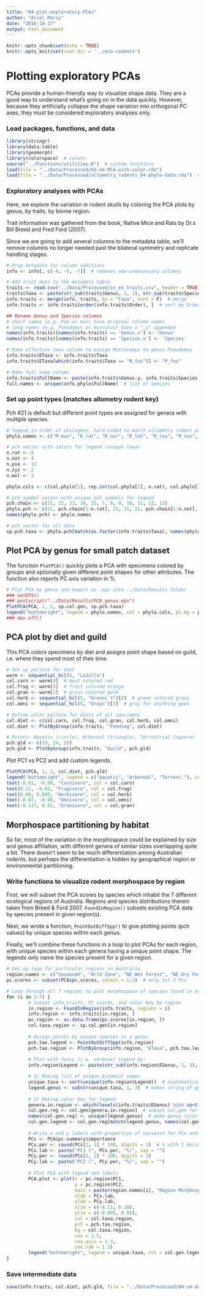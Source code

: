 ```yaml
---
title: "04-plot-exploratory-PCAs"
author: "Ariel Marcy"
date: "2018-10-17"
output: html_document
---
```


```r
knitr::opts_chunk$set(echo = TRUE)
knitr::opts_knit$set(root.dir = '../eco-rodents')
```

# Plotting exploratory PCAs
PCAs provide a human-friendly way to visualize shape data. They are a good way to understand what's going on in the data quickly. However, because they artificially collapse the shape variation into orthogonal PC axes, they must be considered exploratory analyses only.

### Load packages, functions, and data
```r
library(stringr)
library(data.table)
library(geomorph)
library(colorspace)  # colors
source("../Functions/utilities.R")  # custom functions
load(file = "../Data/Processed/03-sm-PCA-with-color.rda")
load(file = "../Data/Processed/allometry_rodents_04-phylo-data.rda")  # brings in phylogenetic information to organize legends
```

### Exploratory analyses with PCAs
Here, we explore the variation in rodent skulls by coloring the PCA plots by genus, by traits, by biome region.

Trait information was gathered from the book, Native Mice and Rats by Dr.s Bill Breed and Fred Ford (2007). 

Since we are going to add several columns to the metadata table, we'll remove columns no longer needed past the bilateral symmetry and replicate handling stages. 

```r
# Prep metadata for column additions
info <- info[, c(-4, -5, -7)]  # removes now-unnecessary columns

# Add trait data to the metadata table
traits <- read.csv("../Data/Processed/in_ex_traits.csv", header = TRUE)
traits$Taxa <- paste(str_sub(traits$Genus, 1, 1), str_sub(traits$Species, 1, 3), sep = "_")  # make matching Taxa column
info.traits <- merge(info, traits, by = "Taxa", sort = F)  # merge
info.traits <- info.traits[order(info.traits$Order), ]  # sort by Order

## Rename Genus and Species columns 
# short names (e.g. Pse or mus) have original column names
# long names (e.g. Pseudomys or musculus) have a ".y" appended
names(info.traits)[names(info.traits) == 'Genus.x'] <- 'Genus'
names(info.traits)[names(info.traits) == 'Species.x'] <- 'Species'

# Make effective taxa column to assign Mastacomys to genus Pseudomys
info.traits$ETaxa <- info.traits$Taxa
info.traits$ETaxa[which(info.traits$Taxa == "M_fus")] <- "P_fus"

# Make full name column
info.traits$FullName <- paste(info.traits$Genus.y, info.traits$Species.y, sep = "_")  # give names to metadata in the same format as the tree, "Genus_species"
full.names <- unique(info.phylo$FullName)  # list of species
```

### Set up point types (matches allometry rodent key)
Pch #21 is default but different point types are assigned for genera with multiple species. 
```r
# legend in order of phylogeny, hard-coded to match allometry rodent paper; Z_ped added because this isn't tied to phylogeny
phylo.names <- c("M_mus", "R_rat", "R_nor", "R_lut", "R_leu", "R_tun", "R_vil", "R_sor", "R_fus", "P_mol", "X_myo", "H_chr", "N_cer", "N_fus", "N_mit", "N_ale", "P_pat", "P_gra", "P_ora", "P_sho", "P_des", "P_apo", "P_aus", "P_hig", "P_her", "P_nov", "P_del", "M_fus", "Z_arg", "Z_ped", "L_for", "U_cau", "M_cer", "M_cap", "M_bur", "L_con", "M_gou", "C_pen")

# pch vector with colors for legend (unique taxa) 
n.rat <- 8
n.not <- 4
n.pse <- 12
n.zyz <- 2
n.mel <- 3

phylo.cols <- c(col.phylo[1], rep.int(col.phylo[2], n.rat), col.phylo[3], col.phylo[4], col.phylo[5], rep.int(col.phylo[6], n.not), rep.int(col.phylo[7], n.pse), rep.int(col.phylo[8], n.zyz), col.phylo[9], col.phylo[10], rep.int(col.phylo[11], n.mel), col.phylo[12], col.phylo[13], col.phylo[14])

# pch symbol vector with unique pch symbols for legend
pch.chain <- c(21, 22, 23, 24, 25, 7, 8, 9, 10, 11, 12, 13)
phylo.pch <- c(21, pch.chain[1:n.rat], 21, 21, 21, pch.chain[1:n.not], pch.chain[1:n.pse], pch.chain[1:n.zyz], 21, 21, pch.chain[1:n.mel], 21, 21, 21)
names(phylo.pch) <- phylo.names

# pch vector for all data
sp.pch.taxa <- phylo.pch[match(as.factor(info.traits$Taxa), names(phylo.pch))]
```

## Plot PCA by genus for small patch dataset
The function `PlotPCA()` quickly plots a PCA with specimens colored by groups and optionally given different point shapes for other attributes. The function also reports PC axis variation in %. 
```r
# Plot PCA by genus and export as .eps into ../Data/Results folder
### setEPS()
### postscript("../Data/Results/PCA_genus.eps")
PlotPCA(PCA, 1, 2, sp.col.gen, sp.pch.taxa)
legend("bottomright", legend = phylo.names, col = phylo.cols, pt.bg = phylo.cols, pch = phylo.pch, cex = .35, pt.cex = 1.5, ncol = 2)
### dev.off()
```

## PCA plot by diet and guild
This PCA colors specimens by diet and assigns point shape based on guild, i.e. where they spend most of their time.
```r
# Set up pallete for diet
warm <- sequential_hcl(5, "LaJolla")  
col.carn <- warm[4]  # meat colored red
col.frug <- warm[3]  # fruit colored orange
col.gran <- warm[2]  # grain colored gold
col.herb <- sequential_hcl(5, "Greens 3")[2]  # green colored grass
col.omni <- sequential_hcl(5, "Grays")[3]  # gray for anything goes

# Define color pallete for diets of all specimens
col.diet <- c(col.carn, col.frug, col.gran, col.herb, col.omni)
col.diet <- PlotByGroup(info.traits, "Feeding", col.diet)

# Points: Aquatic (circle), Arboreal (triangle), Terrestrial (square)
pch.gld <- c(19, 24, 22)
pch.gld <- PlotByGroup(info.traits, "Guild", pch.gld)
```

Plot PC1 vs PC2 and add custom legends.
```r
PlotPCA(PCA, 1, 2, col.diet, pch.gld)
legend("bottomright", legend = c("Aquatic", "Arboreal", "Terrest."), col = "black", border = NULL, pch = c(21, 24, 22))
text(-0.01, -0.09, "Carnivore", col = col.carn)
text(0.11, -0.02, "Frugivore", col = col.frug)
text(0.08, 0.045, "Herbivore", col = col.herb)
text(-0.07, -0.06, "Omnivore", col = col.omni)
text(-0.117, 0.01, "Granivore", col = col.gran)
```

## Morphospace partitioning by habitat
So far, most of the variation in the morphospace could be explained by size and genus affiliation, with different genera of similar sizes overlapping quite a bit. There doesn't seem to be much differentiation among Australian rodents, but perhaps the differentiation is hidden by geographical region or environmental partitioning. 

### Write functions to visualize rodent morphospace by region
First, we will subset the PCA scores by species which inhabit the 7 different ecological regions of Australia. Regions and species distributions therein taken from Breed & Ford 2007. `FoundInRegion()` subsets existing PCA data by species present in given region(s).

Next, we wrote a function, `PointOutDiffSpp()` to give plotting points (pch values) by unique species within each genus.

Finally, we'll combine these functions in a loop to plot PCAs for each region, with unique species within each genera having a unique point shape. The legends only name the species present for a given region. 
```r
# Set up loop for particular regions in Australia
region.names <- c("Savannah", "Arid Zone", "NE Wet Forest", "NE Dry Forest", "Pilbara", "South West", "South East")
pc.scores <- subset(PCA$pc.scores, select = 1:3)  # only 1st 3 PCs

# Loop through all 7 regions to plot morphospace of species found in each
for (i in 1:7) {
        # Subset info.traits, PC scores, and color key by region
        in.region <- FoundInRegion(info.traits, regions = i)
        info.region <- info.traits[in.region, ]
        pc.region <- as.data.frame(pc.scores[in.region, ])
        col.taxa.region <- sp.col.gen[in.region]
        
        # Assign points by unique species in a genus
        pch.tax.legend <- PointOutDiffSpp(info.region)
        pch.tax.region <- PlotByGroup(info.region, "ETaxa", pch.tax.legend)
        
        # Plot with fancy (i.e. verbose) legend by:
        info.region$Legend <- paste(str_sub(info.region$EGenus, 1, 3), str_sub(info.region$Species, 1, 3))  # Mus musculus -> "Mus mus"

        # 1) Making list of unique binomial names
        unique.taxa <- sort(unique(info.region$Legend))  # alphabetical order
        legend.genus <- substr(unique.taxa, 1, 3)  # makes string of genera names with repeats when there are unique species in a genus
        
        # 2) Making color key for legend
        genera.in.region <- which(levels(info.traits$EGenus) %in% sort(unique(info.region$EGenus)))
        col.gen.reg <- col.gen[genera.in.region]  # subset col.gen for region
        names(col.gen.reg) <- unique(legend.genus)  # make genus color key with names of unique genera
        col.gen.legend <- col.gen.reg[match(legend.genus, names(col.gen.reg))]
        
        # Write x and y labels with proportion of variance for PCx and PCy
        PCs <- PCA$pc.summary$importance
        PCx.per <- round(PCs[2, 1] * 100, digits = 1)  # % with 1 decimal
        PCx.lab <- paste("PC1 (", PCx.per, "%)", sep = "")
        PCy.per <- round(PCs[2, 2] * 100, digits = 1)
        PCy.lab <- paste("PC2 (", PCy.per, "%)", sep = "")
        
        # Plot PCA with legend and labels
        PCA.plot <- plot(x = pc.region$PC1,
                         y = pc.region$PC2,
                         main = paste(region.names[i], "Region Morphospace" ),
                         xlab = PCx.lab,
                         ylab = PCy.lab,
                         xlim = c(-0.11, 0.18),
                         ylim = c(-0.095, 0.05),
                         col = col.taxa.region, 
                         pch = pch.tax.region, 
                         bg = col.taxa.region,
                         cex = 1.5,
                         cex.axis = 1.3, 
                         cex.lab = 1.3)
        legend("bottomright", legend = unique.taxa, col = col.gen.legend, border = NULL, pch = pch.tax.legend, pt.bg = col.gen.legend, cex = 0.64)
}
```

### Save intermediate data
```r
save(info.traits, col.diet, pch.gld, file = "../Data/Processed/04-sm-data-with-traits.rda")
```